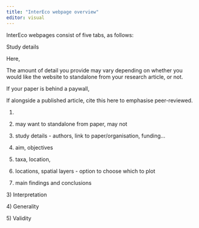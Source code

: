 ```yaml
---
title: "InterEco webpage overview"
editor: visual
---
```


InterEco webpages consist of five tabs, as follows:

Study details

Here,

The amount of detail you provide may vary depending on whether you would like the website to standalone from your research article, or not.

If your paper is behind a paywall,

If alongside a published article, cite this here to emphasise peer-reviewed.

1.  

2.  may want to standalone from paper, may not

3.  study details - authors, link to paper/organisation, funding...

4.  aim, objectives

5.  taxa, location,

6.  locations, spatial layers - option to choose which to plot

7.  main findings and conclusions

3\) Interpretation

4\) Generality

5\) Validity
